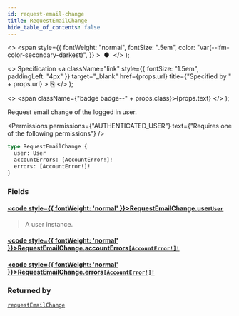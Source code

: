 ```yaml
---
id: request-email-change
title: RequestEmailChange
hide_table_of_contents: false
---
```


  <>
    <span
      style={{
        fontWeight: "normal",
        fontSize: ".5em",
        color: "var(--ifm-color-secondary-darkest)",
      }}
    >
      &nbsp;●&nbsp;
    </span>
  </>
);

  <>
    Specification
    <a
      className="link"
      style={{ fontSize: "1.5em", paddingLeft: "4px" }}
      target="\_blank"
      href={props.url}
      title={"Specified by " + props.url}
    >
      ⎘
    </a>
  </>
);

  <>
    <span className={"badge badge--" + props.class}>{props.text}</span>
  </>
);

Request email change of the logged in user.

<Permissions
  permissions={"AUTHENTICATED_USER"}
  text={"Requires one of the following permissions"}
/>

```graphql
type RequestEmailChange {
  user: User
  accountErrors: [AccountError!]!
  errors: [AccountError!]!
}
```

### Fields

#### [<code style={{ fontWeight: 'normal' }}>RequestEmailChange.<b>user</b></code>](#)<Bullet />[`User`](../../../api-reference/users/objects/user) <Badge class="secondary" text="object"/>

> A user instance.

#### [<code style={{ fontWeight: 'normal' }}>RequestEmailChange.<b>accountErrors</b></code>](#)<Bullet />[`[AccountError!]!`](../../../api-reference/users/objects/account-error) <Badge class="secondary" text="non-null"/> <Badge class="secondary" text="object"/>

>

#### [<code style={{ fontWeight: 'normal' }}>RequestEmailChange.<b>errors</b></code>](#)<Bullet />[`[AccountError!]!`](../../../api-reference/users/objects/account-error) <Badge class="secondary" text="non-null"/> <Badge class="secondary" text="object"/>

>

### Returned by

[`requestEmailChange`](../../../api-reference/users/mutations/request-email-change) <Badge class="secondary" text="mutation"/>


